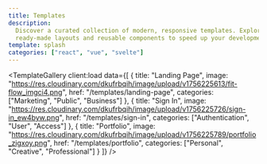 ```yaml
---
title: Templates
description:
  Discover a curated collection of modern, responsive templates. Explore
  ready-made layouts and reusable components to speed up your development.
template: splash
categories: ["react", "vue", "svelte"]
---
```



<TemplateGallery
	client:load
	data={[
		{
			title: "Landing Page",
			image:
				"https://res.cloudinary.com/dkufrbqih/image/upload/v1756225613/fit-flow_imgci4.png",
			href: "/templates/landing-page",
			categories: ["Marketing", "Public", "Business"]
		},
		{
			title: "Sign In",
			image:
				"https://res.cloudinary.com/dkufrbqih/image/upload/v1756225726/sign-in_ew4byw.png",
			href: "/templates/sign-in",
			categories: ["Authentication", "User", "Access"]
		},
		{
			title: "Portfolio",
			image:
				"https://res.cloudinary.com/dkufrbqih/image/upload/v1756225789/portfolio_zigxoy.png",
			href: "/templates/portfolio",
			categories: ["Personal", "Creative", "Professional"]
		}
	]}
/>

